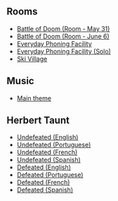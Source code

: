 

==Rooms==
*[[Media:BattleofDoomParty.swf|Battle of Doom (Room - May 31)]]
*[[Media:BattleofDoomParty2.swf|Battle of Doom (Room - June 6)]]
*[[Media:BattleofDoomAgentlobbymulti.swf|Everyday Phoning Facility]]
*[[Media:BattleofDoomAgentlobbysolo.swf|Everyday Phoning Facility (Solo)]]
*[[Media:BattleofDoomVillage.swf|Ski Village]]

==Music==
*[[Media:Music125.swf|Main theme]]

==Herbert Taunt==
*[[Media:ENBattleofDoomHerbertTaunt.swf|Undefeated (English)]]
*[[Media:PTBattleofDoomHerbertTaunt.swf|Undefeated (Portuguese)]]
*[[Media:FRBattleofDoomHerbertTaunt.swf|Undefeated (French)]]
*[[Media:ESBattleofDoomHerbertTaunt.swf|Undefeated (Spanish)]]
*[[Media:ENBattleofDoomHerbertTaunt2.swf|Defeated (English)]]
*[[Media:PTBattleofDoomHerbertTaunt2.swf|Defeated (Portuguese)]]
*[[Media:FRBattleofDoomHerbertTaunt2.swf|Defeated (French)]]
*[[Media:ESBattleofDoomHerbertTaunt2.swf|Defeated (Spanish)]]
